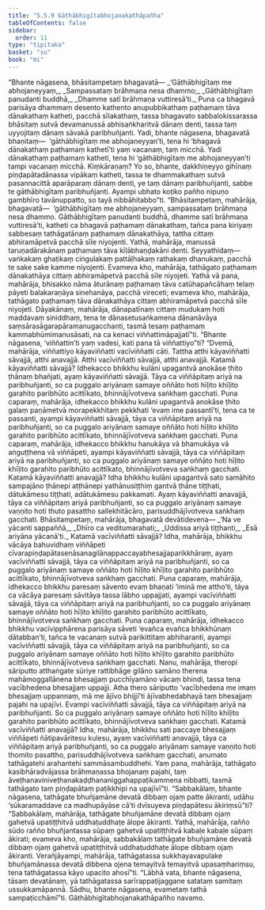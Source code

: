 ```yaml
---
title: "5.5.9 Gāthābhigītabhojanakathāpañha"
tableOfContents: false
sidebar:
  order: 11
type: "tipitaka"
basket: "su"
book: "mi"
---
```



<DynamicBreadcrumb />

<Division number="168" book="mi">

<Paragraph number="1013" book="mi">
“Bhante nāgasena, bhāsitampetaṃ bhagavatā—
</Paragraph>

<Paragraph number="1014" type="verses" book="mi">
_‘Gāthābhigītaṃ me abhojaneyyaṃ,_  
_Sampassataṃ brāhmaṇa nesa dhammo;_  
_Gāthābhigītaṃ panudanti buddhā,_  
_Dhamme satī brāhmaṇa vuttiresā’ti._  

</Paragraph>

<Paragraph number="1015" book="mi">
Puna ca bhagavā parisāya dhammaṃ desento kathento anupubbikathaṃ paṭhamaṃ tāva dānakathaṃ katheti, pacchā sīlakathaṃ, tassa bhagavato sabbalokissarassa bhāsitaṃ sutvā devamanussā abhisaṅkharitvā dānaṃ denti, tassa taṃ uyyojitaṃ dānaṃ sāvakā paribhuñjanti. Yadi, bhante nāgasena, bhagavatā bhaṇitaṃ—  ‘gāthābhigītaṃ me abhojaneyyan’ti, tena hi ‘bhagavā dānakathaṃ paṭhamaṃ kathetī’ti yaṃ vacanaṃ, taṃ micchā. Yadi dānakathaṃ paṭhamaṃ katheti, tena hi ‘gāthābhigītaṃ me abhojaneyyan’ti tampi vacanaṃ micchā. Kiṃkāraṇaṃ? Yo so, bhante, dakkhiṇeyyo gihīnaṃ piṇḍapātadānassa vipākaṃ katheti, tassa te dhammakathaṃ sutvā pasannacittā aparāparaṃ dānaṃ denti, ye taṃ dānaṃ paribhuñjanti, sabbe te gāthābhigītaṃ paribhuñjanti. Ayampi ubhato koṭiko pañho nipuṇo gambhīro tavānuppatto, so tayā nibbāhitabbo”ti.
</Paragraph>

<Paragraph number="1016" book="mi">
“Bhāsitampetaṃ, mahārāja, bhagavatā—  ‘gāthābhigītaṃ me abhojaneyyaṃ, sampassataṃ brāhmaṇa nesa dhammo. Gāthābhigītaṃ panudanti buddhā, dhamme satī brāhmaṇa vuttiresā’ti, katheti ca bhagavā paṭhamaṃ dānakathaṃ, tañca pana kiriyaṃ sabbesaṃ tathāgatānaṃ paṭhamaṃ dānakathāya, tattha cittaṃ abhiramāpetvā pacchā sīle niyojenti. Yathā, mahārāja, manussā taruṇadārakānaṃ paṭhamaṃ tāva kīḷābhaṇḍakāni denti. Seyyathidaṃ—  vaṅkakaṃ ghaṭikaṃ ciṅgulakaṃ pattāḷhakaṃ rathakaṃ dhanukaṃ, pacchā te sake sake kamme niyojenti. Evameva kho, mahārāja, tathāgato paṭhamaṃ dānakathāya cittaṃ abhiramāpetvā pacchā sīle niyojeti.
</Paragraph>

<Paragraph number="1017" book="mi">
Yathā vā pana, mahārāja, bhisakko nāma āturānaṃ paṭhamaṃ tāva catūhapañcāhaṃ telaṃ pāyeti balakaraṇāya sinehanāya, pacchā vireceti; evameva kho, mahārāja, tathāgato paṭhamaṃ tāva dānakathāya cittaṃ abhiramāpetvā pacchā sīle niyojeti. Dāyakānaṃ, mahārāja, dānapatīnaṃ cittaṃ mudukaṃ hoti maddavaṃ siniddhaṃ, tena te dānasetusaṅkamena dānanāvāya saṃsārasāgarapāramanugacchanti, tasmā tesaṃ paṭhamaṃ kammabhūmimanusāsati, na ca kenaci viññattimāpajjatī”ti.
</Paragraph>

<Paragraph number="1018" book="mi">
“Bhante nāgasena, ‘viññattin’ti yaṃ vadesi, kati pana tā viññattiyo”ti? “Dvemā, mahārāja, viññattiyo kāyaviññatti vacīviññatti cāti. Tattha atthi kāyaviññatti sāvajjā, atthi anavajjā. Atthi vacīviññatti sāvajjā, atthi anavajjā.
</Paragraph>

<Paragraph number="1019" book="mi">
Katamā kāyaviññatti sāvajjā? Idhekacco bhikkhu kulāni upagantvā anokāse ṭhito ṭhānaṃ bhañjati, ayaṃ kāyaviññatti sāvajjā. Tāya ca viññāpitaṃ ariyā na paribhuñjanti, so ca puggalo ariyānaṃ samaye oññāto hoti hīḷito khīḷito garahito paribhūto acittīkato, bhinnājīvotveva saṅkhaṃ gacchati.
</Paragraph>

<Paragraph number="1020" book="mi">
Puna caparaṃ, mahārāja, idhekacco bhikkhu kulāni upagantvā anokāse ṭhito galaṃ paṇāmetvā morapekkhitaṃ pekkhati ‘evaṃ ime passantī’ti, tena ca te passanti, ayampi kāyaviññatti sāvajjā, tāya ca viññāpitaṃ ariyā na paribhuñjanti, so ca puggalo ariyānaṃ samaye oññāto hoti hīḷito khīḷito garahito paribhūto acittīkato, bhinnājīvotveva saṅkhaṃ gacchati.
</Paragraph>

<Paragraph number="1021" book="mi">
Puna caparaṃ, mahārāja, idhekacco bhikkhu hanukāya vā bhamukāya vā aṅguṭṭhena vā viññāpeti, ayampi kāyaviññatti sāvajjā, tāya ca viññāpitaṃ ariyā na paribhuñjanti, so ca puggalo ariyānaṃ samaye oññāto hoti hīḷito khīḷito garahito paribhūto acittīkato, bhinnājīvotveva saṅkhaṃ gacchati.
</Paragraph>

<Paragraph number="1022" book="mi">
Katamā kāyaviññatti anavajjā? Idha bhikkhu kulāni upagantvā sato samāhito sampajāno ṭhānepi aṭṭhānepi yathānusiṭṭhiṃ gantvā ṭhāne tiṭṭhati, dātukāmesu tiṭṭhati, adātukāmesu pakkamati. Ayaṃ kāyaviññatti anavajjā, tāya ca viññāpitaṃ ariyā paribhuñjanti, so ca puggalo ariyānaṃ samaye vaṇṇito hoti thuto pasattho sallekhitācāro, parisuddhājīvotveva saṅkhaṃ gacchati. Bhāsitampetaṃ, mahārāja, bhagavatā devātidevena—
</Paragraph>

<Paragraph number="1023" type="verses" book="mi">
_‘Na ve yācanti sappaññā,_  
_Dhīro ca veditumarahati;_  
_Uddissa ariyā tiṭṭhanti,_  
_Esā ariyāna yācanā’ti._  

</Paragraph>

<Paragraph number="1024" book="mi">
Katamā vacīviññatti sāvajjā? Idha, mahārāja, bhikkhu vācāya bahuvidhaṃ viññāpeti cīvarapiṇḍapātasenāsanagilānappaccayabhesajjaparikkhāraṃ, ayaṃ vacīviññatti sāvajjā, tāya ca viññāpitaṃ ariyā na paribhuñjanti, so ca puggalo ariyānaṃ samaye oññāto hoti hīḷito khīḷito garahito paribhūto acittīkato, bhinnājīvotveva saṅkhaṃ gacchati.
</Paragraph>

<Paragraph number="1025" book="mi">
Puna caparaṃ, mahārāja, idhekacco bhikkhu paresaṃ sāvento evaṃ bhaṇati ‘iminā me attho’ti, tāya ca vācāya paresaṃ sāvitāya tassa lābho uppajjati, ayampi vacīviññatti sāvajjā, tāya ca viññāpitaṃ ariyā na paribhuñjanti, so ca puggalo ariyānaṃ samaye oññāto hoti hīḷito khīḷito garahito paribhūto acittīkato, bhinnājīvotveva saṅkhaṃ gacchati.
</Paragraph>

<Paragraph number="1026" book="mi">
Puna caparaṃ, mahārāja, idhekacco bhikkhu vacīvipphārena parisāya sāveti ‘evañca evañca bhikkhūnaṃ dātabban’ti, tañca te vacanaṃ sutvā parikittitaṃ abhiharanti, ayampi vacīviññatti sāvajjā, tāya ca viññāpitaṃ ariyā na paribhuñjanti, so ca puggalo ariyānaṃ samaye oññāto hoti hīḷito khīḷito garahito paribhūto acittīkato, bhinnājīvotveva saṅkhaṃ gacchati.
</Paragraph>

<Paragraph number="1027" book="mi">
Nanu, mahārāja, theropi sāriputto atthaṅgate sūriye rattibhāge gilāno samāno therena mahāmoggallānena bhesajjaṃ pucchīyamāno vācaṃ bhindi, tassa tena vacībhedena bhesajjaṃ uppajji. Atha thero sāriputto ‘vacībhedena me imaṃ bhesajjaṃ uppannaṃ, mā me ājīvo bhijjī’ti ājīvabhedabhayā taṃ bhesajjaṃ pajahi na upajīvi. Evampi vacīviññatti sāvajjā, tāya ca viññāpitaṃ ariyā na paribhuñjanti. So ca puggalo ariyānaṃ samaye oññāto hoti hīḷito khīḷito garahito paribhūto acittīkato, bhinnājīvotveva saṅkhaṃ gacchati.
</Paragraph>

<Paragraph number="1028" book="mi">
Katamā vacīviññatti anavajjā? Idha, mahārāja, bhikkhu sati paccaye bhesajjaṃ viññāpeti ñātipavāritesu kulesu, ayaṃ vacīviññatti anavajjā, tāya ca viññāpitaṃ ariyā paribhuñjanti, so ca puggalo ariyānaṃ samaye vaṇṇito hoti thomito pasattho, parisuddhājīvotveva saṅkhaṃ gacchati, anumato tathāgatehi arahantehi sammāsambuddhehi.
</Paragraph>

<Paragraph number="1029" book="mi">
Yaṃ pana, mahārāja, tathāgato kasibhāradvājassa brāhmaṇassa bhojanaṃ pajahi, taṃ āveṭhanaviniveṭhanakaḍḍhananiggahappaṭikammena nibbatti, tasmā tathāgato taṃ piṇḍapātaṃ paṭikkhipi na upajīvī”ti.
</Paragraph>

<Paragraph number="1030" book="mi">
“Sabbakālaṃ, bhante nāgasena, tathāgate bhuñjamāne devatā dibbaṃ ojaṃ patte ākiranti, udāhu ‘sūkaramaddave ca madhupāyāse cā’ti dvīsuyeva piṇḍapātesu ākiriṃsū”ti? “Sabbakālaṃ, mahārāja, tathāgate bhuñjamāne devatā dibbaṃ ojaṃ gahetvā upatiṭṭhitvā uddhaṭuddhaṭe ālope ākiranti.
</Paragraph>

<Paragraph number="1031" book="mi">
Yathā, mahārāja, rañño sūdo rañño bhuñjantassa sūpaṃ gahetvā upatiṭṭhitvā kabaḷe kabaḷe sūpaṃ ākirati; evameva kho, mahārāja, sabbakālaṃ tathāgate bhuñjamāne devatā dibbaṃ ojaṃ gahetvā upatiṭṭhitvā uddhaṭuddhaṭe ālope dibbaṃ ojaṃ ākiranti. Verañjāyampi, mahārāja, tathāgatassa sukkhayavapulake bhuñjamānassa devatā dibbena ojena temayitvā temayitvā upasaṃhariṃsu, tena tathāgatassa kāyo upacito ahosī”ti. “Lābhā vata, bhante nāgasena, tāsaṃ devatānaṃ, yā tathāgatassa sarīrappaṭijaggane satataṃ samitaṃ ussukkamāpannā. Sādhu, bhante nāgasena, evametaṃ tathā sampaṭicchāmī”ti.

</Paragraph>
</Division>

<Paragraph number="1032" type="center" book="mi">
Gāthābhigītabhojanakathāpañho navamo.
</Paragraph>